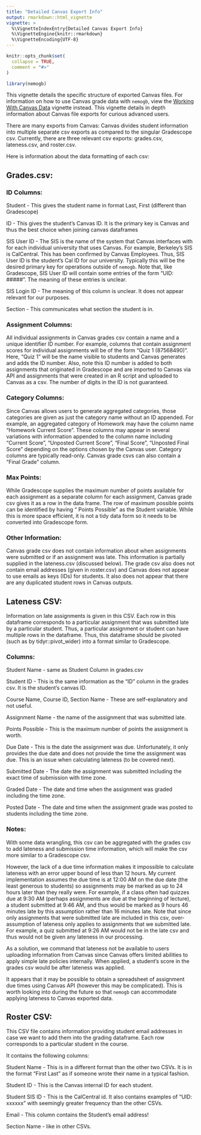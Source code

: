 ```yaml
---
title: "Detailed Canvas Export Info"
output: rmarkdown::html_vignette
vignette: >
  %\VignetteIndexEntry{Detailed Canvas Export Info}
  %\VignetteEngine{knitr::rmarkdown}
  %\VignetteEncoding{UTF-8}
---
```


```r
knitr::opts_chunk$set(
  collapse = TRUE,
  comment = "#>"
)
```

```r
library(nemogb)
```

This vignette details the specific structure of exported Canvas files. For information on how to use Canvas grade data with `nemogb`, view the [Working With Canvas Data](https://nemogb-dev.github.io/nemogb-r/articles/working-with-canvas-data.html) vignette instead. This vignette details in depth information about Canvas file exports for curious advanced users.

There are many exports from Canvas: Canvas divides student information into multiple separate csv exports as compared to the singular Gradescope csv. Currently, there are three relevant csv exports: grades.csv, lateness.csv, and roster.csv.

Here is information about the data formatting of each csv:

## Grades.csv:

### ID Columns:

Student - This gives the student name in format Last, First (different than Gradescope)

ID - This gives the student’s Canvas ID. It is the primary key is Canvas and thus the best choice when joining canvas dataframes

SIS User ID - The SIS is the name of the system that Canvas interfaces with for each individual university that uses Canvas. For example, Berkeley’s SIS is CalCentral. This has been confirmed by Canvas Employees. Thus, SIS User ID is the student’s Cal ID for our university. Typically this will be the desired primary key for operations outside of `nemogb`. Note that, like Gradescope, SIS User ID will contain some entries of the form “UID: #####”. The meaning of these entries is unclear. 

SIS Login ID - The meaning of this column is unclear. It does not appear relevant for our purposes. 

Section - This communicates what section the student is in. 

### Assignment Columns: 

All individual assignments in Canvas grades csv contain a name and a unique identifier ID number. For example, columns that contain assignment scores for individual assignments will be of the form “Quiz 1 (87568490)”. Here, “Quiz 1” will be the name visible to students and Canvas generates and adds the ID number. Also, note this ID number is added to both assignments that originated in Gradescope and are imported to Canvas via API and assignments that were created in an R script and uploaded to Canvas as a csv. The number of digits in the ID is not guaranteed. 

### Category Columns:

Since Canvas allows users to generate aggregated categories, those categories are given as just the category name without an ID appended. For example, an aggregated category of Homework may have the column name “Homework Current Score”. These columns may appear in several variations with information appended to the column name including “Current Score”, “Unposted Current Score”, “Final Score”, “Unposted Final Score” depending on the options chosen by the Canvas user. Category columns are typically read-only. Canvas grade csvs can also contain a “Final Grade” column. 

### Max Points:

While Gradescope supplies the maximum number of points available for each assignment as a separate column for each assignment, Canvas grade csv gives it as a row in the data frame. The row of maximum possible points can be identified by having “    Points Possible” as the Student variable. While this is more space efficient, it is not a tidy data form so it needs to be converted into Gradescope form. 

### Other Information:

Canvas grade csv does not contain information about when assignments were submitted or if an assignment was late. This information is partially supplied in the lateness.csv (discussed below). The grade csv also does not contain email addresses (given in roster.csv) and Canvas does not appear to use emails as keys (IDs) for students. It also does not appear that there are any duplicated student rows in Canvas outputs. 

## Lateness CSV:

Information on late assignments is given in this CSV. Each row in this dataframe corresponds to a particular assignment that was submitted late by a particular student. Thus, a particular assignment or student can have multiple rows in the dataframe. Thus, this dataframe should be pivoted (such as by tidyr::pivot_wider) into a format similar to Gradescope. 

### Columns:
Student Name - same as Student Column in grades.csv

Student ID - This is the same information as the “ID” column in the grades csv. It is the student’s canvas ID. 

Course Name, Course ID, Section Name - These are self-explanatory and not useful. 

Assignment Name - the name of the assignment that was submitted late.

Points Possible - This is the maximum number of points the assignment is worth. 

Due Date - This is the date the assignment was due. Unfortunately, it only provides the due date and does not provide the time the assignment was due. This is an issue when calculating lateness (to be covered next). 

Submitted Date - The date the assignment was submitted including the exact time of submission with time zone. 

Graded Date - The date and time when the assignment was graded including the time zone. 

Posted Date - The date and time when the assignment grade was posted to students including the time zone. 

### Notes:

With some data wrangling, this csv can be aggregated with the grades csv to add lateness and submission time information, which will make the csv more similar to a Gradescope csv. 

However, the lack of a due time information makes it impossible to calculate lateness with an error upper bound of less than 12 hours. My current implementation assumes the due time is at 12:00 AM on the due date (the least generous to students) so assignments may be marked as up to 24 hours later than they really were. For example, if a class often had quizzes due at 9:30 AM (perhaps assignments are due at the beginning of lecture), a student submitted at 9:46 AM, and thus would be marked as 9 hours 46 minutes late by this assumption rather than 16 minutes late. Note that since only assignments that were submitted late are included in this csv, over-assumption of lateness only applies to assignments that we submitted late. For example, a quiz submitted at 9:26 AM would not be in the late csv and thus would not be given any lateness in our processing. 

As a solution, we command that lateness not be available to users uploading information from Canvas since Canvas offers limited abilities to apply simple late policies internally. When applied, a student’s score in the grades csv would be after lateness was applied. 

It appears that it may be possible to obtain a spreadsheet of assignment due times using Canvas API (however this may be complicated). This is worth looking into during the future so that `nemogb` can accommodate applying lateness to Canvas exported data. 

## Roster CSV:

This CSV file contains information providing student email addresses in case we want to add them into the grading dataframe. Each row corresponds to a particular student in the course. 

It contains the following columns:

Student Name - This is in a different format than the other two CSVs. It is in the format “First Last” as if someone wrote their name in a typical fashion. 

Student ID - This is the Canvas internal ID for each student. 

Student SIS ID - This is the CalCentral id. It also contains examples of “UID:  xxxxxx” with seemingly greater frequency than the other CSVs. 

Email - This column contains the Student’s email address!

Section Name - like in other CSVs.
